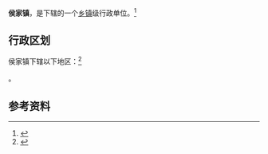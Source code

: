 {{中国乡级行政区|37/10/81/105/000}}

'''侯家镇'''，是{{PRC admin/fullname|37/10/81/105/000|3}}下辖的一个[[乡镇|乡镇]]级行政单位。<ref>{{PRC admin/ref sgc|{{PRC admin/parent|37/10/81/105/000}}}}</ref>

== 行政区划 ==

侯家镇下辖以下地区：<ref>{{PRC admin/ref sgc|37/10/81/105/000}}</ref>

{{PRC admin/children|37/10/81/105/000}}。

== 参考资料 ==

{{reflist}}

{{行政区划小作品}}
{{PRC admin/navcat|37/10/81/105/000}}